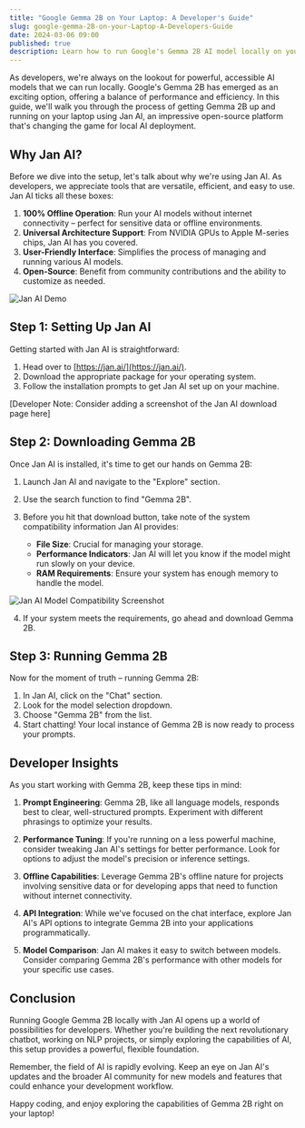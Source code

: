 ```yaml
---
title: "Google Gemma 2B on Your Laptop: A Developer's Guide"
slug: google-gemma-2B-on-your-Laptop-A-Developers-Guide
date: 2024-03-06 09:00
published: true
description: Learn how to run Google's Gemma 2B AI model locally on your laptop using Jan AI, opening up new possibilities for offline AI development and experimentation.
---
```



As developers, we're always on the lookout for powerful, accessible AI models that we can run locally. Google's Gemma 2B has emerged as an exciting option, offering a balance of performance and efficiency. In this guide, we'll walk you through the process of getting Gemma 2B up and running on your laptop using Jan AI, an impressive open-source platform that's changing the game for local AI deployment.

## Why Jan AI?

Before we dive into the setup, let's talk about why we're using Jan AI. As developers, we appreciate tools that are versatile, efficient, and easy to use. Jan AI ticks all these boxes:

1. **100% Offline Operation**: Run your AI models without internet connectivity – perfect for sensitive data or offline environments.
2. **Universal Architecture Support**: From NVIDIA GPUs to Apple M-series chips, Jan AI has you covered.
3. **User-Friendly Interface**: Simplifies the process of managing and running various AI models.
4. **Open-Source**: Benefit from community contributions and the ability to customize as needed.

![Jan AI Demo](https://github.com/janhq/jan/raw/dev/demo.gif)

## Step 1: Setting Up Jan AI

Getting started with Jan AI is straightforward:

1. Head over to [https://jan.ai/](https://jan.ai/).
2. Download the appropriate package for your operating system.
3. Follow the installation prompts to get Jan AI set up on your machine.

[Developer Note: Consider adding a screenshot of the Jan AI download page here]

## Step 2: Downloading Gemma 2B

Once Jan AI is installed, it's time to get our hands on Gemma 2B:

1. Launch Jan AI and navigate to the "Explore" section.
2. Use the search function to find "Gemma 2B".
3. Before you hit that download button, take note of the system compatibility information Jan AI provides:

   - **File Size**: Crucial for managing your storage.
   - **Performance Indicators**: Jan AI will let you know if the model might run slowly on your device.
   - **RAM Requirements**: Ensure your system has enough memory to handle the model.

![Jan AI Model Compatibility Screenshot](Screenshot.jpg)

4. If your system meets the requirements, go ahead and download Gemma 2B.

## Step 3: Running Gemma 2B

Now for the moment of truth – running Gemma 2B:

1. In Jan AI, click on the "Chat" section.
2. Look for the model selection dropdown.
3. Choose "Gemma 2B" from the list.
4. Start chatting! Your local instance of Gemma 2B is now ready to process your prompts.


## Developer Insights

As you start working with Gemma 2B, keep these tips in mind:

1. **Prompt Engineering**: Gemma 2B, like all language models, responds best to clear, well-structured prompts. Experiment with different phrasings to optimize your results.

2. **Performance Tuning**: If you're running on a less powerful machine, consider tweaking Jan AI's settings for better performance. Look for options to adjust the model's precision or inference settings.

3. **Offline Capabilities**: Leverage Gemma 2B's offline nature for projects involving sensitive data or for developing apps that need to function without internet connectivity.

4. **API Integration**: While we've focused on the chat interface, explore Jan AI's API options to integrate Gemma 2B into your applications programmatically.

5. **Model Comparison**: Jan AI makes it easy to switch between models. Consider comparing Gemma 2B's performance with other models for your specific use cases.

## Conclusion

Running Google Gemma 2B locally with Jan AI opens up a world of possibilities for developers. Whether you're building the next revolutionary chatbot, working on NLP projects, or simply exploring the capabilities of AI, this setup provides a powerful, flexible foundation.

Remember, the field of AI is rapidly evolving. Keep an eye on Jan AI's updates and the broader AI community for new models and features that could enhance your development workflow.

Happy coding, and enjoy exploring the capabilities of Gemma 2B right on your laptop!